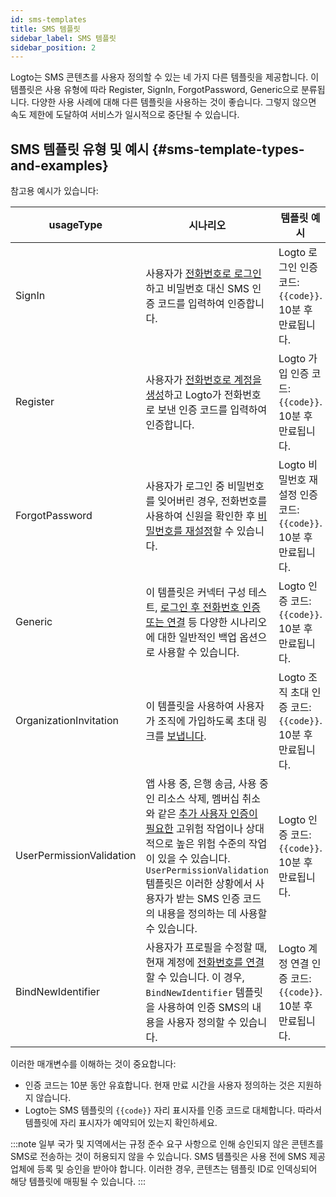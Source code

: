 ```yaml
---
id: sms-templates
title: SMS 템플릿
sidebar_label: SMS 템플릿
sidebar_position: 2
---
```


Logto는 SMS 콘텐츠를 사용자 정의할 수 있는 네 가지 다른 템플릿을 제공합니다. 이 템플릿은 사용 유형에 따라 Register, SignIn, ForgotPassword, Generic으로 분류됩니다. 다양한 사용 사례에 대해 다른 템플릿을 사용하는 것이 좋습니다. 그렇지 않으면 속도 제한에 도달하여 서비스가 일시적으로 중단될 수 있습니다.

## SMS 템플릿 유형 및 예시 \{#sms-template-types-and-examples}

참고용 예시가 있습니다:

| usageType                | 시나리오                                                                                                                                                                                                                                                                                                                                                                                                      | 템플릿 예시                                                      |
| ------------------------ | ------------------------------------------------------------------------------------------------------------------------------------------------------------------------------------------------------------------------------------------------------------------------------------------------------------------------------------------------------------------------------------------------------------- | ---------------------------------------------------------------- |
| SignIn                   | 사용자가 [전화번호로 로그인](/end-user-flows/sign-up-and-sign-in/sign-in)하고 비밀번호 대신 SMS 인증 코드를 입력하여 인증합니다.                                                                                                                                                                                                                                                                              | Logto 로그인 인증 코드: `{{code}}`. 10분 후 만료됩니다.          |
| Register                 | 사용자가 [전화번호로 계정을 생성](/end-user-flows/sign-up-and-sign-in/sign-up)하고 Logto가 전화번호로 보낸 인증 코드를 입력하여 인증합니다.                                                                                                                                                                                                                                                                   | Logto 가입 인증 코드: `{{code}}`. 10분 후 만료됩니다.            |
| ForgotPassword           | 사용자가 로그인 중 비밀번호를 잊어버린 경우, 전화번호를 사용하여 신원을 확인한 후 [비밀번호를 재설정](/end-user-flows/sign-up-and-sign-in/reset-password)할 수 있습니다.                                                                                                                                                                                                                                      | Logto 비밀번호 재설정 인증 코드: `{{code}}`. 10분 후 만료됩니다. |
| Generic                  | 이 템플릿은 커넥터 구성 테스트, [로그인 후 전화번호 인증 또는 연결](/end-user-flows/account-settings/by-management-api#email-and-phone-number-verification) 등 다양한 시나리오에 대한 일반적인 백업 옵션으로 사용할 수 있습니다.                                                                                                                                                                              | Logto 인증 코드: `{{code}}`. 10분 후 만료됩니다.                 |
| OrganizationInvitation   | 이 템플릿을 사용하여 사용자가 조직에 가입하도록 초대 링크를 [보냅니다](/end-user-flows/organization-experience/invite-organization-members#configure-your-email-connector).                                                                                                                                                                                                                                   | Logto 조직 초대 인증 코드: `{{code}}`. 10분 후 만료됩니다.       |
| UserPermissionValidation | 앱 사용 중, 은행 송금, 사용 중인 리소스 삭제, 멤버십 취소와 같은 [추가 사용자 인증이 필요한](/end-user-flows/account-settings/by-account-api#verify-by-sending-a-verification-code-to-the-users-email-or-phone) 고위험 작업이나 상대적으로 높은 위험 수준의 작업이 있을 수 있습니다. `UserPermissionValidation` 템플릿은 이러한 상황에서 사용자가 받는 SMS 인증 코드의 내용을 정의하는 데 사용할 수 있습니다. | Logto 인증 코드: `{{code}}`. 10분 후 만료됩니다.                 |
| BindNewIdentifier        | 사용자가 프로필을 수정할 때, 현재 계정에 [전화번호를 연결](/end-user-flows/account-settings/by-account-api#manage-phone)할 수 있습니다. 이 경우, `BindNewIdentifier` 템플릿을 사용하여 인증 SMS의 내용을 사용자 정의할 수 있습니다.                                                                                                                                                                           | Logto 계정 연결 인증 코드: `{{code}}`. 10분 후 만료됩니다.       |

이러한 매개변수를 이해하는 것이 중요합니다:

- 인증 코드는 10분 동안 유효합니다. 현재 만료 시간을 사용자 정의하는 것은 지원하지 않습니다.
- Logto는 SMS 템플릿의 `{{code}}` 자리 표시자를 인증 코드로 대체합니다. 따라서 템플릿에 자리 표시자가 예약되어 있는지 확인하세요.

:::note
일부 국가 및 지역에서는 규정 준수 요구 사항으로 인해 승인되지 않은 콘텐츠를 SMS로 전송하는 것이 허용되지 않을 수 있습니다. SMS 템플릿은 사용 전에 SMS 제공업체에 등록 및 승인을 받아야 합니다. 이러한 경우, 콘텐츠는 템플릿 ID로 인덱싱되어 해당 템플릿에 매핑될 수 있습니다.
:::
